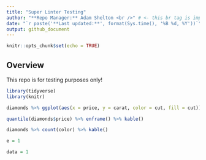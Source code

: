 ```yaml
---
title: "Super Linter Testing"
author: "**Repo Manager:** Adam Shelton <br />" # <- this br tag is important formatting, do not delete!
date: "`r paste('**Last updated:**', format(Sys.time(), '%B %d, %Y'))`"
output: github_document
---
```


```r
knitr::opts_chunk$set(echo = TRUE)
```

## Overview

This repo is for testing purposes only!

```r
library(tidyverse)
library(knitr)

diamonds %>% ggplot(aes(x = price, y = carat, color = cut, fill = cut)) + geom_smooth()

quantile(diamonds$price) %>% enframe() %>% kable()

diamonds %>% count(color) %>% kable()

e = 1

data = 1

```
